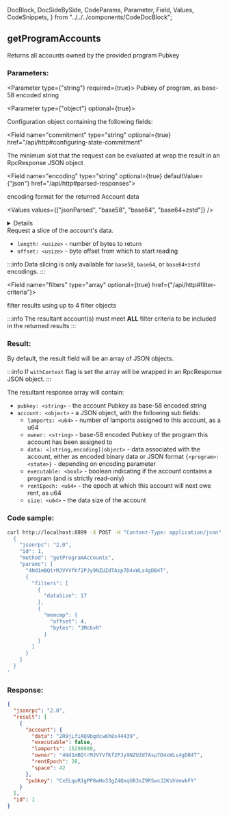   DocBlock,
  DocSideBySide,
  CodeParams,
  Parameter,
  Field,
  Values,
  CodeSnippets,
} from "../../../components/CodeDocBlock";

<DocBlock>

## getProgramAccounts

Returns all accounts owned by the provided program Pubkey

<DocSideBySide>
<CodeParams>

### Parameters:

<Parameter type={"string"} required={true}>
  Pubkey of program, as base-58 encoded string
</Parameter>

<Parameter type={"object"} optional={true}>

Configuration object containing the following fields:

<Field
  name="commitment"
  type="string"
  optional={true}
  href="/api/http#configuring-state-commitment"
></Field>

<Field name="minContextSlot" type="number" optional={true}>
  The minimum slot that the request can be evaluated at
</Field>

<Field name="withContext" type="bool" optional={true}>
  wrap the result in an RpcResponse JSON object
</Field>

<Field name="encoding" type="string" optional={true} defaultValue={"json"} href="/api/http#parsed-responses">

encoding format for the returned Account data

<Values values={["jsonParsed", "base58", "base64", "base64+zstd"]} />

<details>

- `base58` is slow and limited to less than 129 bytes of Account data.
- `base64` will return base64 encoded data for Account data of any size.
- `base64+zstd` compresses the Account data using [Zstandard](https://facebook.github.io/zstd/) and
  base64-encodes the result.
- [`jsonParsed` encoding](/api/http#parsed-responses) attempts to use program-specific state
  parsers to return more human-readable and explicit account state data.
- If `jsonParsed` is requested but a parser cannot be found, the field falls back
  to `base64` encoding, detectable when the `data` field is type `<string>`.

</details>

</Field>

<Field name="dataSlice" type="object" optional={true}>
  Request a slice of the account&apos;s data.

  - `length: <usize>` - number of bytes to return
  - `offset: <usize>` - byte offset from which to start reading

:::info
Data slicing is only available for <code>base58</code>, <code>base64</code>, or <code>base64+zstd</code> encodings.
:::
</Field>

<Field name="filters" type="array" optional={true} href={"/api/http#filter-criteria"}>

filter results using up to 4 filter objects

:::info
The resultant account(s) must meet **ALL** filter criteria to be included in the returned results
:::

</Field>

</Parameter>

### Result:

By default, the result field will be an array of JSON objects.

:::info
If `withContext` flag is set the array will be wrapped in an RpcResponse JSON object.
:::

The resultant response array will contain:

- `pubkey: <string>` - the account Pubkey as base-58 encoded string
- `account: <object>` - a JSON object, with the following sub fields:
  - `lamports: <u64>` - number of lamports assigned to this account, as a u64
  - `owner: <string>` - base-58 encoded Pubkey of the program this account has been assigned to
  - `data: <[string,encoding]|object>` - data associated with the account, either as encoded binary data or JSON format `{<program>: <state>}` - depending on encoding parameter
  - `executable: <bool>` - boolean indicating if the account contains a program \(and is strictly read-only\)
  - `rentEpoch: <u64>` - the epoch at which this account will next owe rent, as u64
  - `size: <u64>` - the data size of the account

</CodeParams>

<CodeSnippets>

### Code sample:

```bash
curl http://localhost:8899 -X POST -H "Content-Type: application/json" -d '
  {
    "jsonrpc": "2.0",
    "id": 1,
    "method": "getProgramAccounts",
    "params": [
      "4Nd1mBQtrMJVYVfKf2PJy9NZUZdTAsp7D4xWLs4gDB4T",
      {
        "filters": [
          {
            "dataSize": 17
          },
          {
            "memcmp": {
              "offset": 4,
              "bytes": "3Mc6vR"
            }
          }
        ]
      }
    ]
  }
'
```

### Response:

```json
{
  "jsonrpc": "2.0",
  "result": [
    {
      "account": {
        "data": "2R9jLfiAQ9bgdcw6h8s44439",
        "executable": false,
        "lamports": 15298080,
        "owner": "4Nd1mBQtrMJVYVfKf2PJy9NZUZdTAsp7D4xWLs4gDB4T",
        "rentEpoch": 28,
        "space": 42
      },
      "pubkey": "CxELquR1gPP8wHe33gZ4QxqGB3sZ9RSwsJ2KshVewkFY"
    }
  ],
  "id": 1
}
```

</CodeSnippets>
</DocSideBySide>
</DocBlock>
